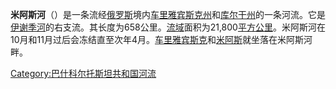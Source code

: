 {{NoteTA
|1=zh-hans:车里; zh-hant:車里;
}}
'''米阿斯河'''（{{lang-ru|Миасс}}）是一条流经[[俄罗斯|俄罗斯]]境内[[车里雅宾斯克州|车里雅宾斯克州]]和[[库尔干州|库尔干州]]的一条河流。它是[[伊谢季河|伊谢季河]]的右支流。其长度为658公里。[[流域|流域]]面积为21,800[[平方公里|平方公里]]。米阿斯河在10月和11月过后会冻结直至次年4月。[[车里雅宾斯克|车里雅宾斯克]]和[[米阿斯|米阿斯]]就坐落在米阿斯河畔。

{{Authority control}}
{{俄罗斯地理小作品}}

[[Category:巴什科尔托斯坦共和国河流|Category:巴什科尔托斯坦共和国河流]]